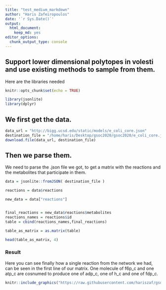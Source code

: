 ```yaml
---
title: "test_medium_markdown"
author: "Haris Zafeiropoulos"
date: '`r Sys.Date()`'
output:
  html_document: 
    keep_md: yes
editor_options:
  chunk_output_type: console
---
```


## Support lower dimensional polytopes in volesti and use existing methods to sample from them.

Here are the libraries needed

```r
knitr::opts_chunk$set(echo = TRUE)
```

```r
library(jsonlite)
library(dplyr)
```


## We first get the data.

```r
data_url = "http://bigg.ucsd.edu/static/models/e_coli_core.json"
destination_file = "/home/haris/Desktop/gsoc2020/gsoc2020/e_coli_core.json"
download.file(data_url, destination_file)
```

## Then we parse them.
We need to parse the .json file we got, to get a matrix with the reactions and the metabolites that participate in them.

```r
data = jsonlite::fromJSON( destination_file )

reactions = data$reactions

new_data = data["reactions"]


final_reactions = new_data$reactions$metabolites
reactions_names = reactions$id
table = cbind(reactions_names,final_reactions)

table_as_matrix = as.matrix(table)

head(table_as_matrix, 4)
```



### Result 
Here you can see finally how a single reaction from the network we had, can be seen in the first line of our matrix. One molecule of f6p_c and one atp_c are cosnumed to produce one of adp_c, one of h_c and one of fdp_c.

```r
knitr::include_graphics("https://raw.githubusercontent.com/hariszaf/gsoc2020/master/test_medium_files/figure-html/gsoc2020_reactions.png")
```


